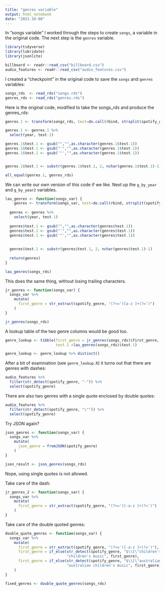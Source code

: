 ```yaml
---
title: "genres variable"
output: html_notebook
date: "2021-10-08"
---
```


In "songs variable" I worked through the steps to create `songs`, a variable in the original code. The next step is the `genres` variable.

```r
library(tidyverse)
library(lubridate)
library(jsonlite)

billboard <- readr::read_csv("billboard.csv")
audio_features <- readr::read_csv("audio_features.csv")
```

I created a "checkpoint" in the original code to save the `songs` and  `genres` variables:

```r
songs_rds  <- read_rds("songs.rds")
genres_rds <- read_rds("genres.rds")
```

Here is the original code, modified to take the songs_rds and produce the genres_rds:

```r
genres.1 <- transform(songs_rds, test=do.call(rbind, strsplit(spotify_genre, ',', fixed=TRUE)), stringsAsFactors=F)

genres.1 <- genres.1 %>% 
  select(year, test.1)

genres.1$test.1 <- gsub("","",as.character(genres.1$test.1))
genres.1$test.1 <- gsub("'","",as.character(genres.1$test.1))
genres.1$test.1 <- gsub('"',"",as.character(genres.1$test.1))


genres.1$test.1 <- substr(genres.1$test.1, 2, nchar(genres.1$test.1)-1)

all_equal(genres.1, genres_rds)
```

We can write our own version of this code if we like. Next up the `g_by_year` and `g_by_year2` variables.

```r
lau_genres <- function(songs_var) {
    genres <- transform(songs_var, test=do.call(rbind, strsplit(spotify_genre, ',', fixed=TRUE)), stringsAsFactors=F)
  
  genres <- genres %>% 
    select(year, test.1)
  
  genres$test.1 <- gsub("","",as.character(genres$test.1))
  genres$test.1 <- gsub("'","",as.character(genres$test.1))
  genres$test.1 <- gsub('"',"",as.character(genres$test.1))
  
  
  genres$test.1 <- substr(genres$test.1, 2, nchar(genres$test.1)-1)
  
  return(genres)
}

lau_genres(songs_rds)
```

This does the same thing, without losing trailing characters.

```r
jr_genres <- function(songs_var) {
  songs_var %>%
    mutate(
      first_genre = str_extract(spotify_genre, "(?<=')[a-z ]+(?=')")
    )
}

jr_genres(songs_rds)
```

A lookup table of the two genre columns would be good too.

```r
genre_lookup <- tibble(first_genre = jr_genres(songs_rds)$first_genre,
                       test.1 =lau_genres(songs_rds)$test.1)

genre_lookup <- genre_lookup %>% distinct()
```

After a bit of examination (see `genre_lookup.R`) it turns out that there are genres with dashes: 
```r
audio_features %>%
  filter(str_detect(spotify_genre, "-")) %>%
  select(spotify_genre)
```

There are also two genres with a single quote enclosed by double quotes:
```r
audio_features %>%
  filter(str_detect(spotify_genre, "\"")) %>%
  select(spotify_genre)
```


Try JSON again?
```r
json_genres <- function(songs_var) {
  songs_var %>%
    mutate(
      json_genre = fromJSON(spotify_genre)
    )
}

json_result <- json_genres(songs_rds)
```

Nope, using single quotes is not allowed.

Take care of the dash:
```r
jr_genres_2 <- function(songs_var) {
  songs_var %>%
    mutate(
      first_genre = str_extract(spotify_genre, "(?<=')[-a-z ]+(?=')")
    )
}
```

Take care of the double quoted genres:
```r
double_quote_genres <- function(songs_var) {
  songs_var %>%
    mutate(
      first_genre = str_extract(spotify_genre, "(?<=')[-a-z ]+(?=')"),
      first_genre = if_else(str_detect(spotify_genre, "$\\[\"children's music\""), 
                            "children's music", first_genre),
      first_genre = if_else(str_detect(spotify_genre, "$\\[\"australian children's music\""), 
                            "australian children's music", first_genre)
    )
}

fixed_genres <- double_quote_genres(songs_rds)
```


